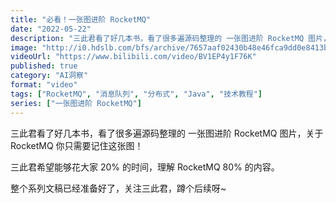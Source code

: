 ```yaml
---
title: "必看！一张图进阶 RocketMQ"
date: "2022-05-22"
description: "三此君看了好几本书，看了很多遍源码整理的 一张图进阶 RocketMQ 图片，关于 RocketMQ 你只需要记住这张图！"
image: "http://i0.hdslb.com/bfs/archive/7657aaf02430b48e46fca9dd0e8413bbe1af5235.jpg"
videoUrl: "https://www.bilibili.com/video/BV1EP4y1F76K"
published: true
category: "AI洞察"
format: "video"
tags: ["RocketMQ", "消息队列", "分布式", "Java", "技术教程"]
series: ["一张图进阶 RocketMQ"]
---
```


三此君看了好几本书，看了很多遍源码整理的 一张图进阶 RocketMQ 图片，关于 RocketMQ 你只需要记住这张图！

三此君希望能够花大家 20% 的时间，理解 RocketMQ 80% 的内容。

整个系列文稿已经准备好了，关注三此君，蹲个后续呀~
